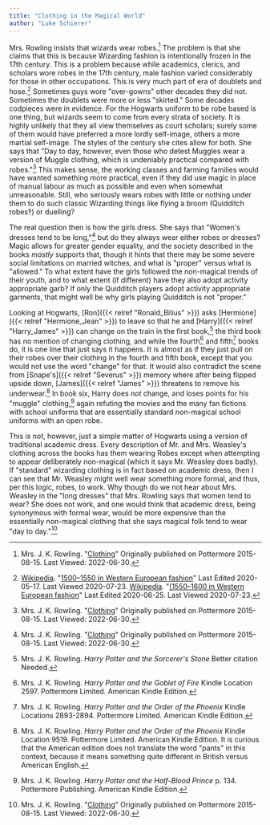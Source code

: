 ```yaml
---
title: "Clothing in the Magical World"
author: "Luke Schierer"
---
```


Mrs. Rowling insists that wizards wear robes.[^200723-4] The problem is that
she claims that this is because Wizarding fashion is intentionally frozen in the
17th century.  This is a problem because while academics, clerics, and scholars
wore robes in the 17th century, male fashion varied considerably for those in
other occupations.  This is very much part of era of doublets and
hose.[^200723-5] Sometimes guys wore "over-gowns" other decades they did not.
Sometimes the doublets were more or less "skirted."  Some decades codpieces were
in evidence.  For the Hogwarts uniform to be robe based is one thing, but
wizards seem to come from every strata of society.  It is highly unlikely that
they all view themselves as court scholars; surely some of them would have
preferred a more lordly self-image, others a more martial self-image.  The styles
of the century she cites allow for both.  She says that "Day to day, however,
even those who detest Muggles wear a version of Muggle clothing, which is
undeniably practical compared with robes."[^210420-11]  This makes sense, the
working classes and farming families would have wanted something more practical,
even if they did use magic in place of manual labour as much as possible and
even when somewhat unreasonable.  Still, who seriously wears robes with little
or nothing under them to do such classic Wizarding things like flying a broom
(Quidditch robes‽) or duelling?

The real question then is how the girls dress.  She says that "Women's dresses
tend to be long,"[^220630-1] but do they always wear either robes or dresses?
Magic allows for greater gender equality, and the society described in the
books *mostly* supports that, though it hints that there may be some severe
social limitations on married witches, and what is "proper" versus what is
"allowed." To what extent have the girls followed the non-magical trends of
their youth, and to what extent (if different) have they also adopt activity
appropriate garb?  If only the Quidditch players adopt activity appropriate
garments, that might well be why girls playing Quidditch is not "proper."

Looking at Hogwarts, [Ron]({{< relref "Ronald_Bilius" >}}) asks [Hermione]({{< relref "Hermione_Jean" >}}) 
to leave so that he and [Harry]({{< relref "Harry_James" >}}) can change on the
train in the first book,[^210525-8] the third book has no mention of changing
clothing, and while the fourth[^210525-9] and fifth[^210525-10] books do, it is
one line that just says it happens.  It is almost as if they just pull on their
robes over their clothing in the fourth and fifth book, except that you would
not use the word "change" for that.  It would also contradict the scene from
[Snape's]({{< relref "Severus" >}}) memory where after being flipped upside
down, [James]({{< relref "James" >}}) threatens to remove his
underwear.[^210525-11] In book six, Harry does _not_ change, and loses points
for his "muggle" clothing,[^210525-12] again refuting the movies and the many
fan fictions with school uniforms that are essentially standard non-magical
school uniforms with an open robe.

This is not, however, just a simple matter of Hogwarts using a version of
traditional academic dress.  Every description of Mr. and Mrs. Weasley's
clothing across the books has them wearing Robes except when attempting to
appear deliberately non-magical (which it says Mr. Weasley does badly).  If
"standard" wizarding clothing is in fact based on academic dress, then I can
see that Mr. Weasley might well wear something more formal, and thus, per this
logic, robes, to work.  Why though do we not hear about Mrs. Weasley in the
"long dresses" that Mrs. Rowling says that women tend to wear?  She does not
work, and one would think that academic dress, being synonymous with formal
wear, would be more expensive than the essentially non-magical clothing that
she says magical folk tend to wear "day to day."[^220630-2]

[^210525-8]: Mrs. J. K. Rowling. _Harry Potter and the Sorcerer's Stone_
    Better citation Needed.

[^210525-9]: Mrs. J. K. Rowling. _Harry Potter and the Goblet of Fire_
    Kindle Location 2597. Pottermore Limited. American Kindle Edition.

[^210525-10]: Mrs. J. K. Rowling. _Harry Potter and the Order of the Phoenix_
    Kindle Locations 2893-2894. Pottermore Limited. American Kindle Edition.

[^210525-11]: Mrs. J. K. Rowling. _Harry Potter and the Order of the Phoenix_
    Kindle Location 9519. Pottermore Limited. American Kindle Edition.
    It is curious that the American edition does not translate the word "pants"
    in this context, because it means something quite different in British
    versus American English.

[^210525-12]: Mrs. J. K. Rowling. _Harry Potter and the Half-Blood Prince_
    p. 134. Pottermore Publishing. American Kindle Edition.

[^220630-2]: Mrs. J. K. Rowling.
    "[Clothing](https://www.rowlingindex.org/work/cltpm/)"
    Originally published on Pottermore 2015-08-15. Last Viewed: 2022-06-30.

[^220630-1]: Mrs. J. K. Rowling.
    "[Clothing](https://www.rowlingindex.org/work/cltpm/)"
    Originally published on Pottermore 2015-08-15. Last Viewed: 2022-06-30.

[^200723-4]: Mrs. J. K. Rowling.
    "[Clothing](https://www.rowlingindex.org/work/cltpm/)"
    Originally published on Pottermore 2015-08-15. Last Viewed: 2022-06-30.

[^200723-5]: [Wikipedia](https://en.wikipedia.org).
    "[1500–1550 in Western European fashion](https://en.wikipedia.org/wiki/1500%E2%80%931550_in_Western_European_fashion)"
    Last Edited 2020-05-17.  Last Viewed 2020-07-23.
    [Wikipedia](https://en.wikipedia.org).
    "[(1550–1600 in Western European fashion](https://en.wikipedia.org/wiki/1550%E2%80%931600_in_Western_European_fashion)"
    Last Edited 2020-06-25.  Last Viewed 2020-07-23.

[^210420-11]: Mrs. J. K. Rowling.
    "[Clothing](https://www.rowlingindex.org/work/cltpm/)"
    Originally published on Pottermore 2015-08-15. Last Viewed: 2022-06-30.

